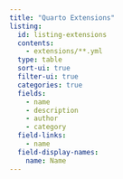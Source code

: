 ```yaml
---
title: "Quarto Extensions"
listing:
  id: listing-extensions
  contents:
    - extensions/**.yml
  type: table
  sort-ui: true
  filter-ui: true
  categories: true
  fields:
    - name
    - description
    - author
    - category
  field-links:
    - name
  field-display-names:
    name: Name
---
```


::: {#listing-extensions .column-body-outset-right}
:::
